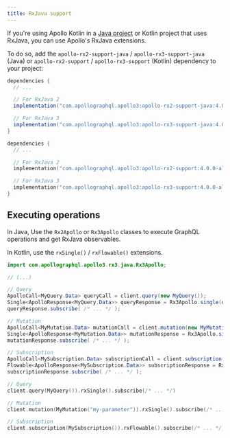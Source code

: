 ```yaml
---
title: RxJava support
---
```


If you're using Apollo Kotlin in a [Java project](java) or Kotlin project that uses RxJava, you can use Apollo's RxJava extensions.

To do so, add the `apollo-rx2-support-java` / `apollo-rx3-support-java` (Java) or `apollo-rx2-support` / `apollo-rx3-support` (Kotlin) dependency to your project:

<MultiCodeBlock>

```java title="build.gradle[.kts]"
dependencies {
  // ...

  // For RxJava 2
  implementation("com.apollographql.apollo3:apollo-rx2-support-java:4.0.0-alpha.3")

  // For RxJava 3
  implementation("com.apollographql.apollo3:apollo-rx3-support-java:4.0.0-alpha.3")
}
```

```kotlin title="build.gradle[.kts]"
dependencies {
  // ...

  // For RxJava 2
  implementation("com.apollographql.apollo3:apollo-rx2-support:4.0.0-alpha.3")

  // For RxJava 3
  implementation("com.apollographql.apollo3:apollo-rx3-support:4.0.0-alpha.3")
}
```

</MultiCodeBlock>


## Executing operations

In Java, Use the `Rx2Apollo` or `Rx3Apollo` classes to execute GraphQL operations and get RxJava observables.

In Kotlin, use the `rxSingle()` / `rxFlowable()` extensions.

<MultiCodeBlock>

```java
import com.apollographql.apollo3.rx3.java.Rx3Apollo;

// (...)

// Query
ApolloCall<MyQuery.Data> queryCall = client.query(new MyQuery());
Single<ApolloResponse<MyQuery.Data>> queryResponse = Rx3Apollo.single(queryCall);
queryResponse.subscribe( /* ... */ );

// Mutation
ApolloCall<MyMutation.Data> mutationCall = client.mutation(new MyMutation("my-parameter"));
Single<ApolloResponse<MyMutation.Data>> mutationResponse = Rx3Apollo.single(mutationCall);
mutationResponse.subscribe( /* ... */ );

// Subscription
ApolloCall<MySubscription.Data> subscriptionCall = client.subscription(new MySubscription());
Flowable<ApolloResponse<MySubscription.Data>> subscriptionResponse = Rx3Apollo.flowable(subscriptionCall);
subscriptionResponse.subscribe( /* ... */ );
```

```kotlin
// Query
client.query(MyQuery()).rxSingle().subscribe(/* ... */)

// Mutation
client.mutation(MyMutation("my-parameter")).rxSingle().subscribe(/* ... */)

// Subscription
client.subscription(MySubscription()).rxFlowable().subscribe(/* ... */)
```
</MultiCodeBlock>

